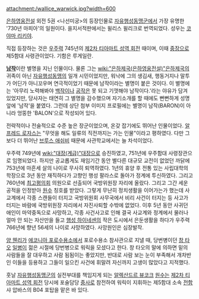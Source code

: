 attachment:/wallice_warwick.jpg?width=600

[[은하영웅전설]] 외전 5권 <나선미궁>의 등장인물로 [[자유행성동맹군]]에서 가장 유명한 '730년 마피아'의 일원이다. 을지서적판에서는 윌리스 윌리크로 번역되었다. 성우는 [[코야마 리키야]].

직접 등장하는 것은 [[우주력]] 745년의 [[제2차 티아마트 성역 회전]] 때이며, 이때 [[중장]]으로 제5함대 사령관이었다. 기함은 루게일란.

'''[[남작]]'''이란 별명을 지닌 인물이다. 물론 그는 [[wiki:"은하제국(은하영웅전설)"은하제국]]의 귀족이 아닌 [[자유행성동맹]]의 일개 시민이었지만, 워낙에 그의 생김새, 행동거지나 말투가 어딘가 아니꼬우며 연극적이었기 때문에 남작이라는 별명이 붙은 것이다. 이 별명에는 '아무리 노력해봐야 [[백작]]이나 [[공작]]은 못 되고 기껏해야 남작이다.'라는 야유가 담겨 있었지만, 당사자는 태연히 그 별명을 감수했으며 자기소개를 할 때에도 뻔뻔하게 성명 앞에 '남작'을 붙였다.
그런데 상단 첨부 이미지 프로필에는 별명이 남작(BARON)이 아니라 엉뚱한 'BALON'으로 작성되어 있다.

전략적이나 전술적으로 수준 높은 장군이었으며, 온갖 잡기에도 뛰어난 인물이었다. [[알프레드 로자스]]는 "무엇을 해도 일류의 직전까지는 가는 인물"이라고 평하였다. 다만 그보다 더 뛰어난 [[브루스 애쉬비]] 때문에 사관학교에서는 늘 차석이었다.

우주력 749년에 [[wiki:"대장(계급)"대장]]으로 승진하였고, 751년에 우주함대 사령장관으로 임명되었다. 하지만 공교롭게도 재임기간 동안 별다른 대규모 교전이 없었던 까닭에 753년에 마흔세 살의 나이로 무사히 퇴역하였다. 1년의 휴양 후 전통 있는 사립대학의 학장으로 3년 동안 재직하다가 고향인 행성 팔라스로 돌아가 정계에 투신하였다. 그리고 760년에 [[최고평의회]] 의원으로 선출되어 국방위원장 자리에 올랐다. 그리고 그간 세운 공적을 인정받아 [[원수]] 칭호를 받았다. 
그렇게 무난히 정치생활을 이어가는가 했는데 사교계에서 각종 스캔들이 터지고 국방위원회 사무국에서 비리 사건이 터지는 등 사고가 터지는 바람에 국방위원장 자리에서 자진사퇴할 수밖에 없었다. 이후 5년 동안 사귀던 애인이 마약중독으로 사망하고, 각종 사건사고로 인해 결국 사교계와 정계에서 물러나 얼마 안 되는 자산만을 들고 [[행성 하이네센]]의 작은 도시에서 은둔생활을 하다가 우주력 766년에 향년 56세의 나이로 사망하였다. 사망원인은 심장발작.

[[양 웬리]]가 [[에코니아 포로수용소]]에서 포로수용소 참사관으로 지낼 때, 당번병이던 [[창 타오]] [[일병]]이 젊은 시절에 당번병으로 워릭을 모셨다고 한다. 창 타오의 말에 의하면 밑의 사람들을 잘 대우하고 사람 됨됨이는 좋았지만, 반대로 사람 보는 눈이 부족해서 개차반인 이들을 등용하고 그들이 일으킨 사건에 휘말려 자신까지 고생이 많았다고 지적했다.

훗날 [[자유행성동맹군]]의 실전부대를 책임지게 되는 [[알렉산드르 뷰코크]] [[원수]]는 [[제2차 티아마트 성역 회전]] 당시에 포술담당 [[중사]]로 참전하여 워릭이 지휘하는 제5함대 소속 [[전함]] 샤 압바스의 B04 포탑을 맡은 바 있다.
